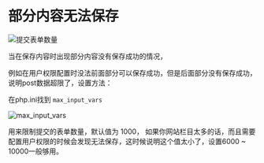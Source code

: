 # 部分内容无法保存

![提交表单数量](./images/202303201632952.png)

当在保存内容时出现部分内容没有保存成功的情况，

例如在用户权限配置时没法前面部分可以保存成功，但是后面部分没有保存成功，说明post数据超限了，设置方法：

在php.ini找到 `max_input_vars`

![max_input_vars](./images/202303201624951.png)

用来限制提交的表单数量，默认值为 1000， 如果你网站栏目太多的话，而且需要配置用户权限的时候会发现无法保存，这时候说明这个值太小了，设置6000 ~ 10000一般够用。
